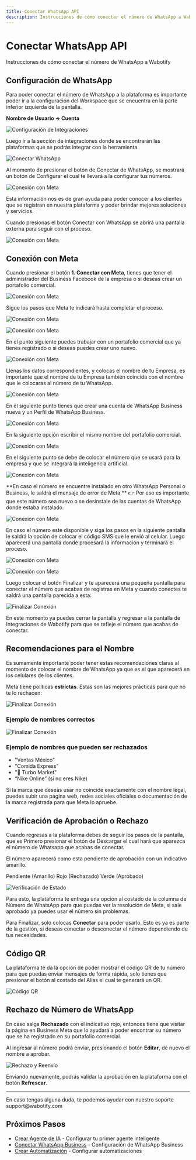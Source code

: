 ```yaml
---
title: Conectar WhatsApp API
description: Instrucciones de cómo conectar el número de WhatsApp a Wabotify
---
```



# Conectar WhatsApp API

Instrucciones de cómo conectar el número de WhatsApp a Wabotify

## Configuración de WhatsApp

Para poder conectar el número de WhatsApp a la plataforma es importante poder ir a la configuración del Workspace que se encuentra en la parte inferior izquierda de la pantalla.

**Nombre de Usuario → Cuenta**

![Configuración de Integraciones](../../../assets/primeros-pasos/account-settings.png)

Luego ir a la sección de integraciones donde se encontrarán las plataformas que se podrás integrar con la herramienta.

![Conectar WhatsApp](../../../assets/primeros-pasos/integrations.png)

Al momento de presionar el botón de Conectar de WhatsApp, se mostrará un botón de Configurar el cual te llevará a la configurar tus números.

![Conexión con Meta](../../../assets/primeros-pasos/number-config.png)

<Aside title="Nota">
  Esta información nos es de gran ayuda para poder conocer a los clientes que se
  registran en nuestra plataforma y poder brindar mejores soluciones y
  servicios.
</Aside>

Cuando presionas el botón Conectar con WhatsApp se abrirá una pantalla externa para seguir con el proceso.

![Conexión con Meta](../../../assets/primeros-pasos/meta-conection.png)

## Conexión con Meta

Cuando presionar el botón **1. Conectar con Meta**, tienes que tener el administrador del Business Facebook de la empresa o si deseas crear un portafolio comercial.

![Conexión con Meta](../../../assets/primeros-pasos/facebook-login.png)

Sigue los pasos que Meta te indicará hasta completar el proceso.

![Conexión con Meta](../../../assets/primeros-pasos/facebook-login-1.png)

![Conexión con Meta](../../../assets/primeros-pasos/connect-with-plazbot.avif)

En el punto siguiente puedes trabajar con un portafolio comercial que ya tienes registrado o si deseas puedes crear uno nuevo.

![Conexión con Meta](../../../assets/primeros-pasos/create-new-portfolio.avif)

Llenas los datos correspondientes, y colocas el nombre de tu Empresa, es importante que el nombre de tu Empresa también coincida con el nombre que le colocaras al número de tu WhatsApp.

![Conexión con Meta](../../../assets/primeros-pasos/complete-info.png)

En el siguiente punto tienes que crear una cuenta de WhatsApp Business nueva y un Perfil de WhatsApp Business.

![Conexión con Meta](../../../assets/primeros-pasos/create-new-account.avif)

En la siguiente opción escribir el mismo nombre del portafolio comercial.

![Conexión con Meta](../../../assets/primeros-pasos/create-whatsapp-profile.avif)

En el siguiente punto se debe de colocar el número que se usará para la empresa y que se integrará la inteligencia artificial.

![Conexión con Meta](../../../assets/primeros-pasos/add-phone.png)

<Aside title="Importante">
  **En caso el número se encuentre instalado en otro WhatsApp Personal o
  Business, le saldrá el mensaje de error de Meta.** 👉 Por eso es importante
  que este número sea nuevo o se desinstale de las cuentas de WhatsApp donde
  estaba instalado.
</Aside>

![Conexión con Meta](../../../assets/primeros-pasos/phone-already-registered.png)

En caso el número este disponible y siga los pasos en la siguiente pantalla le saldrá la opción de colocar el código SMS que le envió al celular. Luego aparecerá una pantalla donde procesará la información y terminará el proceso.

![Conexión con Meta](../../../assets/primeros-pasos/connecting-your-account.avif)

![Conexión con Meta](../../../assets/primeros-pasos/whatsapp-account-created.avif)

Luego colocar el botón Finalizar y te aparecerá una pequeña pantalla para conectar el número que acabas de registras en Meta y cuando conectes te saldrá una pantalla parecida a esta:

![Finalizar Conexión](../../../assets/primeros-pasos/phone-stored.avif)

En este momento ya puedes cerrar la pantalla y regresar a la pantalla de Integraciones de Wabotify para que se refleje el número que acabas de conectar.

## Recomendaciones para el Nombre

Es sumamente importante poder tener estas recomendaciones claras al momento de colocar el nombre de WhatsApp ya que es el que aparecerá en los celulares de los clientes.

Meta tiene políticas **estrictas**. Estas son las mejores prácticas para que no te lo rechacen:

![Finalizar Conexión](../../../assets/primeros-pasos/recommendations.avif)

### Ejemplo de nombres correctos

![Finalizar Conexión](../../../assets/primeros-pasos/examples.avif)

### Ejemplo de nombres que pueden ser rechazados

- "Ventas México"
- "Comida Express"
- "🚀 Turbo Market"
- “Nike Online” (si no eres Nike)

<Aside title="Recomendaciones">
  Si la marca que deseas usar no coincide exactamente con el nombre legal,
  puedes subir una página web, redes sociales oficiales o documentación de la
  marca registrada para que Meta lo apruebe.
</Aside>

## Verificación de Aprobación o Rechazo

Cuando regresas a la plataforma debes de seguir los pasos de la pantalla, que es Primero presionar el botón de Descargar el cual hará que aparezca el número de Whatsapp que acabas de conectar.

El número aparecerá como esta pendiente de aprobación con un indicativo amarillo.

Pendiente (Amarillo) Rojo (Rechazado) Verde (Aprobado)

![Verificación de Estado](../../../assets/primeros-pasos/phone-status.png)

Para esto, la plataforma te entrega una opción al costado de la columna de Número de WhatsApp para que puedas ver la resolución de Meta, si sale aprobado ya puedes usar el número sin problemas.

Para Finalizar, solo colocas **Conectar** para poder usarlo. Esto es ya es parte de la gestión, si deseas conectar o desconectar el número dependiendo de tus necesidades.

## Código QR

La plataforma te da la opción de poder mostrar el código QR de tu número para que puedas enviar mensajes de forma rápida, solo tienes que presionar el botón al costado del Alias el cual te generará un QR.

![Código QR](../../../assets/primeros-pasos/show-qr.avif)

## Rechazo de Número de WhatsApp

En caso salga **Rechazado** con el indicativo rojo, entonces tiene que visitar la página en Business Meta que lo ayudará a poder encontrar su número que se ha registrado en su portafolio comercial.

Al ingresar al número podrá enviar, presionando el botón **Editar**, de nuevo el nombre a aprobar.

![Rechazo y Reenvío](../../../assets/primeros-pasos/name-ok.png)

Enviando nuevamente, podrás validar la aprobación en la plataforma con el botón **Refrescar**.

---

<Aside title="Necesitas ayuda">
  En caso tengas alguna duda, te podemos ayudar con nuestro soporte
  support@wabotify.com
</Aside>

## Próximos Pasos

- [Crear Agente de IA](../crear-agente-de-ia) - Configurar tu primer agente inteligente
- [Conectar WhatsApp Business](../conectar-whatsapp-business) - Configuración de WhatsApp Business
- [Crear Automatización](../crear-automatizacion) - Configurar automatizaciones
